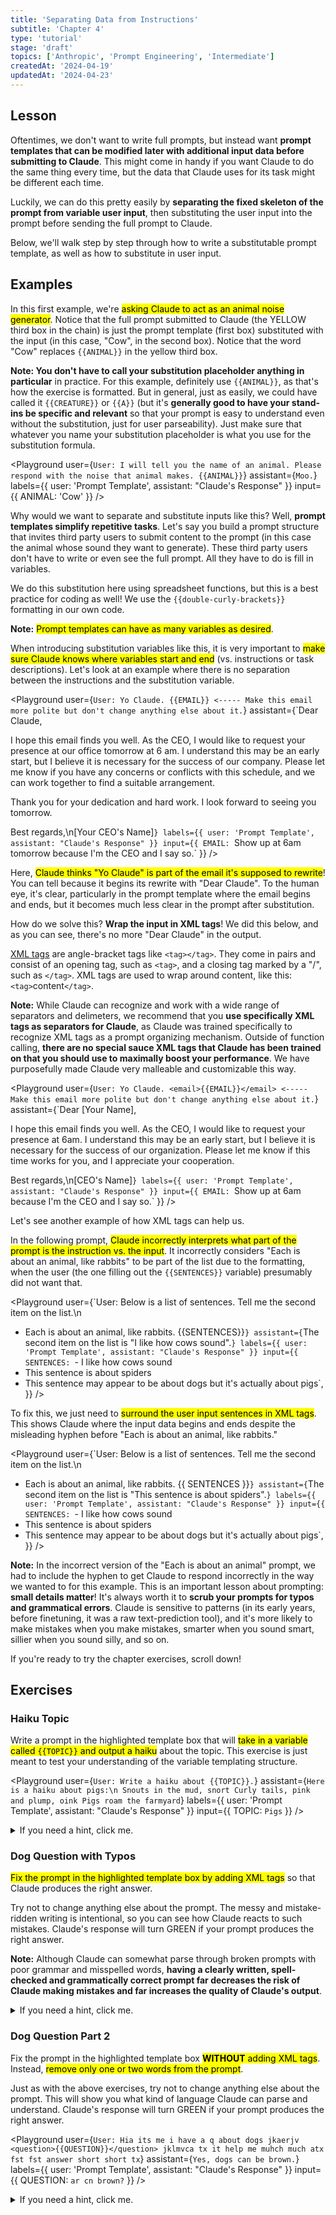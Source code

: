 ```yaml
---
title: 'Separating Data from Instructions'
subtitle: 'Chapter 4'
type: 'tutorial'
stage: 'draft'
topics: ['Anthropic', 'Prompt Engineering', 'Intermediate']
createdAt: '2024-04-19'
updatedAt: '2024-04-23'
---
```


## Lesson

Oftentimes, we don't want to write full prompts, but instead want **prompt templates that can be modified later with additional input data before submitting to Claude**. This might come in handy if you want Claude to do the same thing every time, but the data that Claude uses for its task might be different each time.

Luckily, we can do this pretty easily by **separating the fixed skeleton of the prompt from variable user input**, then substituting the user input into the prompt before sending the full prompt to Claude.

Below, we'll walk step by step through how to write a substitutable prompt template, as well as how to substitute in user input.

## Examples

In this first example, we're <Mark>asking Claude to act as an animal noise generator</Mark>. Notice that the full prompt submitted to Claude (the YELLOW third box in the chain) is just the prompt template (first box) substituted with the input (in this case, "Cow", in the second box). Notice that the word "Cow" replaces `{{ANIMAL}}` in the yellow third box.

**Note: You don't have to call your substitution placeholder anything in particular** in practice. For this example, definitely use `{{ANIMAL}}`, as that's how the exercise is formatted. But in general, just as easily, we could have called it `{{CREATURE}}` or `{{A}}` (but it's **generally good to have your stand-ins be specific and relevant** so that your prompt is easy to understand even without the substitution, just for user parseability). Just make sure that whatever you name your substitution placeholder is what you use for the substitution formula.

<Playground
  user={`User: I will tell you the name of an animal. Please respond with the noise that animal makes. {{ANIMAL}}`}
  assistant={`Moo.`}
  labels={{ user: 'Prompt Template', assistant: "Claude's Response" }}
  input={{ ANIMAL: 'Cow' }}
/>

Why would we want to separate and substitute inputs like this? Well, **prompt templates simplify repetitive tasks**. Let's say you build a prompt structure that invites third party users to submit content to the prompt (in this case the animal whose sound they want to generate). These third party users don't have to write or even see the full prompt. All they have to do is fill in variables.

We do this substitution here using spreadsheet functions, but this is a best practice for coding as well! We use the `{{double-curly-brackets}}` formatting in our own code.

**Note:** <Mark>Prompt templates can have as many variables as desired</Mark>.

When introducing substitution variables like this, it is very important to <Mark>make sure Claude knows where variables start and end</Mark> (vs. instructions or task descriptions). Let's look at an example where there is no separation between the instructions and the substitution variable.

<Playground
  user={`User: Yo Claude. {{EMAIL}} <----- Make this email more polite but don't change anything else about it.`}
  assistant={`Dear Claude,

I hope this email finds you well. As the CEO, I would like to request your presence at our office tomorrow at 6 am. I understand this may be an early start, but I believe it is necessary for the success of our company. Please let me know if you have any concerns or conflicts with this schedule, and we can work together to find a suitable arrangement.

Thank you for your dedication and hard work. I look forward to seeing you tomorrow.

Best regards,\n[Your CEO's Name]`}
  labels={{ user: 'Prompt Template', assistant: "Claude's Response" }}
  input={{ EMAIL: `Show up at 6am tomorrow because I'm the CEO and I say so.` }}
/>

Here, <Mark>Claude thinks "Yo Claude" is part of the email it's supposed to rewrite</Mark>! You can tell because it begins its rewrite with "Dear Claude". To the human eye, it's clear, particularly in the prompt template where the email begins and ends, but it becomes much less clear in the prompt after substitution.

How do we solve this? **Wrap the input in XML tags**! We did this below, and as you can see, there's no more "Dear Claude" in the output.

[XML tags](https://docs.anthropic.com/claude/docs/use-xml-tags) are angle-bracket tags like `<tag></tag>`. They come in pairs and consist of an opening tag, such as `<tag>`, and a closing tag marked by a "/", such as `</tag>`. XML tags are used to wrap around content, like this: `<tag>`content`</tag>`.

**Note:** While Claude can recognize and work with a wide range of separators and delimeters, we recommend that you **use specifically XML tags as separators for Claude**, as Claude was trained specifically to recognize XML tags as a prompt organizing mechanism. Outside of function calling, **there are no special sauce XML tags that Claude has been trained on that you should use to maximally boost your performance**. We have purposefully made Claude very malleable and customizable this way.

<Playground
  user={`User: Yo Claude. <email>{{EMAIL}}</email> <----- Make this email more polite but don't change anything else about it.`}
  assistant={`Dear [Your Name],

I hope this email finds you well. As the CEO, I would like to request your presence at 6am. I understand this may be an early start, but I believe it is necessary for the success of our organization. Please let me know if this time works for you, and I appreciate your cooperation.

Best regards,\n[CEO's Name]`}
  labels={{ user: 'Prompt Template', assistant: "Claude's Response" }}
  input={{ EMAIL: `Show up at 6am because I'm the CEO and I say so.` }}
/>

Let's see another example of how XML tags can help us.

In the following prompt, <Mark>Claude incorrectly interprets what part of the prompt is the instruction vs. the input</Mark>. It incorrectly considers "Each is about an animal, like rabbits" to be part of the list due to the formatting, when the user (the one filling out the `{{SENTENCES}}` variable) presumably did not want that.

<Playground
  user={`User: Below is a list of sentences. Tell me the second item on the list.\n
- Each is about an animal, like rabbits.
{{SENTENCES}}`}
  assistant={`The second item on the list is "I like how cows sound".`}
  labels={{ user: 'Prompt Template', assistant: "Claude's Response" }}
  input={{
    SENTENCES: `- I like how cows sound
- This sentence is about spiders
- This sentence may appear to be about dogs but it's actually about pigs`,
  }}
/>

To fix this, we just need to <Mark>surround the user input sentences in XML tags</Mark>. This shows Claude where the input data begins and ends despite the misleading hyphen before "Each is about an animal, like rabbits."

<Playground
  user={`User: Below is a list of sentences. Tell me the second item on the list.\n
- Each is about an animal, like rabbits.
  <sentences>{{ SENTENCES }}</sentences>`}
  assistant={`The second item on the list is "This sentence is about spiders".`}
  labels={{ user: 'Prompt Template', assistant: "Claude's Response" }}
  input={{
    SENTENCES: `- I like how cows sound
- This sentence is about spiders
- This sentence may appear to be about dogs but it's actually about pigs`,
  }}
/>

**Note:** In the incorrect version of the "Each is about an animal" prompt, we had to include the hyphen to get Claude to respond incorrectly in the way we wanted to for this example. This is an important lesson about prompting: **small details matter**! It's always worth it to **scrub your prompts for typos and grammatical errors**. Claude is sensitive to patterns (in its early years, before finetuning, it was a raw text-prediction tool), and it's more likely to make mistakes when you make mistakes, smarter when you sound smart, sillier when you sound silly, and so on.

If you're ready to try the chapter exercises, scroll down!

## Exercises

### Haiku Topic

Write a prompt in the highlighted template box that will <Mark>take in a variable called `{{TOPIC}}` and output a haiku</Mark> about the topic. This exercise is just meant to test your understanding of the variable templating structure.

<Playground
  user={`User: Write a haiku about {{TOPIC}}.`}
  assistant={`Here is a haiku about pigs:\n
Snouts in the mud, snort
Curly tails, pink and plump, oink
Pigs roam the farmyard`}
  labels={{ user: 'Prompt Template', assistant: "Claude's Response" }}
  input={{ TOPIC: `Pigs` }}
/>

<Details>
  <summary>If you need a hint, click me.</summary>

Don't forget to include "User:" at the start of your message list, as well as the exact phrase `{{TOPIC}}` wherever you want the topic to be substituted in. Changing the input cell (E12) should make Claude write a haiku about a different topic.

The conditional formatting in this exercise is looking for a solution that includes the words "haiku" and "pig".

</Details>

### Dog Question with Typos

<Mark>Fix the prompt in the highlighted template box by adding XML tags</Mark> so
that Claude produces the right answer.

Try not to change anything else about the prompt. The messy and mistake-ridden writing is intentional, so you can see how Claude reacts to such mistakes. Claude's response will turn GREEN if your prompt produces the right answer.

**Note:** Although Claude can somewhat parse through broken prompts with poor grammar and misspelled words, **having a clearly written, spell-checked and grammatically correct prompt far decreases the risk of Claude making mistakes and far increases the quality of Claude's output**.

<Details>
  <summary>If you need a hint, click me.</summary>

Hint: If you surround `{{QUESTION}}` in XML tags, how does that change Claude's response?

The conditional formatting in this exercise is looking for a response that includes the word "brown".

</Details>

### Dog Question Part 2

Fix the prompt in the highlighted template box <Mark>**WITHOUT** adding XML tags</Mark>. Instead, <Mark>remove only one or two words from the prompt</Mark>.

Just as with the above exercises, try not to change anything else about the prompt. This will show you what kind of language Claude can parse and understand. Claude's response will turn GREEN if your prompt produces the right answer.

<Playground
  user={`User: Hia its me i have a q about dogs jkaerjv <question>{{QUESTION}}</question> jklmvca tx it help me muhch much atx fst fst answer short short tx`}
  assistant={`Yes, dogs can be brown.`}
  labels={{ user: 'Prompt Template', assistant: "Claude's Response" }}
  input={{ QUESTION: `ar cn brown?` }}
/>

<Details>
  <summary>If you need a hint, click me.</summary>

Try removing one word or section of characters at a time, starting with the parts that make the least sense. Doing this one word at a time will also help you see just how much Claude can or can't parse and understand.

The conditional formatting in this exercise is looking for a response that includes the word "brown".

</Details>
